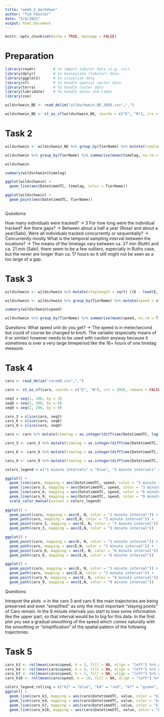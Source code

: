 ```yaml
---
title: "week_2_markdown"
author: "Tim Fässler"
date: "5/4/2022"
output: html_document
---
```


```r
knitr::opts_chunk$set(echo = TRUE, message = FALSE)
```

# Preparation

```r
library(readr)        # to import tabular data (e.g. csv)
library(dplyr)        # to manipulate (tabular) data
library(ggplot2)      # to visualize data
library(sf)           # to handle spatial vector data
library(terra)        # To handle raster data
library(lubridate)    # To handle dates and times
library(zoo)

wildschwein_BE <- read_delim("wildschwein_BE_2056.csv",",") 

wildschwein_BE <- st_as_sf(wildschwein_BE, coords = c("E", "N"), crs = 2056, remove = FALSE)
```

# Task 2

```r

wildschwein <- wildschwein_BE %>% group_by(TierName) %>% mutate(timelag = as.integer(difftime(DatetimeUTC, lag(DatetimeUTC), units = "secs" )))

wildschwein %>% group_by(TierName) %>% summarise(mean(timelag, na.rm = TRUE))

wildschwein

summary(wildschwein$timelag)

ggplot(wildschwein) +
  geom_line(aes(DatetimeUTC, timelag, color = TierName))

ggplot(wildschwein) +
  geom_point(aes(DatetimeUTC, TierName))
  

```
Questions:

How many individuals were tracked? -> 3
For how long were the individual tracked? Are there gaps? -> Between about a half a year (Rosa) and about a year(Sabi).
Were all individuals tracked concurrently or sequentially? -> Concurrently mostly
What is the temporal sampling interval between the locations? -> The means of the timelags vary between ca. 27 min (Ruth) and ca. 21 min (Sabi). there seem to be a few outliers, especially in Ruths case, but the never are longer than ca. 17 hours so it still might not be seen as a too large of a gap.


# Task 3

```r
wildschwein <- wildschwein %>% mutate(steplength = sqrt( ((E - lead(E, 1))^2) + ((N - lead(N, 1))^2) ))

wildschwein <- wildschwein %>% group_by(TierName) %>% mutate(speed = steplength/lead(timelag))

summary(wildschwein$speed)

wildschwein %>% group_by(TierName) %>% summarise(mean(speed, na.rm = T))
```
Questions: 
What speed unit do you get? -> The speed is in meter/second but could of course be changed to km/h. The variable (especially means of it or similar) however needs to be used with caution anyway because it sometimes is over a very large timeperiod like the 16+ hours of one timelag measure.

# Task 4

```r
caro <- read_delim("caro60.csv",",") 

caro <- st_as_sf(caro, coords = c("E", "N"), crs = 2056, remove = FALSE)

seq3 = seq(1, 200, by = 3)
seq6 = seq(1, 200, by = 6)
seq9 = seq(1, 200, by = 9)

caro_3 = slice(caro, seq3)
caro_6 = slice(caro, seq6)
caro_9 = slice(caro, seq9)

caro <- caro %>% mutate(timelag = as.integer(difftime(DatetimeUTC, lag(DatetimeUTC), units = "secs"))) %>% mutate(steplength = sqrt( ((E - lead(E, 1))^2) + ((N - lead(N, 1))^2) ) ) %>% mutate(speed = steplength/lead(timelag))

caro_3 <- caro_3 %>% mutate(timelag = as.integer(difftime(DatetimeUTC, lag(DatetimeUTC), units = "secs"))) %>% mutate(steplength = sqrt( ((E - lead(E, 1))^2) + ((N - lead(N, 1))^2) ) ) %>% mutate(speed = steplength/lead(timelag))

caro_6 <- caro_6 %>% mutate(timelag = as.integer(difftime(DatetimeUTC, lag(DatetimeUTC), units = "secs"))) %>% mutate(steplength = sqrt( ((E - lead(E, 1))^2) + ((N - lead(N, 1))^2) ) ) %>% mutate(speed = steplength/lead(timelag))

caro_9 <- caro_9 %>% mutate(timelag = as.integer(difftime(DatetimeUTC, lag(DatetimeUTC), units = "secs"))) %>% mutate(steplength = sqrt( ((E - lead(E, 1))^2) + ((N - lead(N, 1))^2) ) ) %>% mutate(speed = steplength/lead(timelag))

colors_legend = c("1 minute intervals" = "blue", "3 minute intervals" = "green", "6 minute intervals" = "red", "9 minute intervals" = "yellow")

ggplot() +
  geom_line(caro, mapping = aes(DatetimeUTC, speed, color = "1 minute intervals")) +
  geom_line(caro_3, mapping = aes(DatetimeUTC, speed, color = "3 minute intervals")) +
  geom_line(caro_6, mapping = aes(DatetimeUTC, speed, color = "6 minute intervals")) +
  geom_line(caro_9, mapping = aes(DatetimeUTC, speed, color = "9 minute intervals")) +
  scale_color_manual(values = colors_legend)
  
ggplot() +
  geom_point(caro, mapping = aes(E, N, color = "1 minute interval")) +
  geom_path(caro, mapping = aes(E,N, color = "1 minute interval")) +
  geom_point(caro_3, mapping = aes(E, N, color = "3 minute interval")) +
  geom_path(caro_3, mapping = aes(E,N, color = "3 minute interval"))

ggplot() +
  geom_point(caro, mapping = aes(E, N, color = "1 minute interval")) +
  geom_path(caro, mapping = aes(E,N, color = "1 minute interval")) +
  geom_point(caro_6, mapping = aes(E, N, color = "6 minute interval")) +
  geom_path(caro_6, mapping = aes(E,N, color = "6 minute interval"))

ggplot() +
  geom_point(caro, mapping = aes(E, N, color = "1 minute interval")) +
  geom_path(caro, mapping = aes(E,N, color = "1 minute interval")) +
  geom_point(caro_9, mapping = aes(E, N, color = "9 minute interval")) +
  geom_path(caro_9, mapping = aes(E,N, color = "9 minute interval"))

```
Questions:

Intrepret the plots -> In the caro 3 and caro 6 the main trajectories are being preserved and even "simplified" as only the most important "staying points" of Caro remain. In the 9 minute intervals you start to lose some information like the upper part, so that interval would be to big for this data. In the first plot you see a gradual smoothing of the speed which comes naturally with the smoothing or "simplification" of the spatial pattern of the following trajectories.

# Task 5

```r
caro_k3 <- rollmean(caro$speed, k = 3, fill = NA, align = "left") %>% as_data_frame()
caro_k4 <- rollmean(caro$speed, k = 4, fill = NA, align = "left") %>% as_data_frame()
caro_k7 <- rollmean(caro$speed, k = 7, fill = NA, align = "left") %>% as_data_frame()
caro_k10 <- rollmean(caro$speed, k = 10, fill = NA, align = "left") %>% as_data_frame()

colors_legend_rolling = c("k3" = "blue", "k4" = "red", "k7" = "green", "k10" = "yellow")
ggplot() +
  geom_line(caro_k3, mapping = aes(caro$DatetimeUTC, value, color = "k3")) +
  geom_line(caro_k4, mapping = aes(caro$DatetimeUTC, value, color = "k4")) +
  geom_line(caro_k7, mapping = aes(caro$DatetimeUTC, value, color = "k7")) +
  geom_line(caro_k10, mapping = aes(caro$DatetimeUTC, value, color = "k10"))

```


